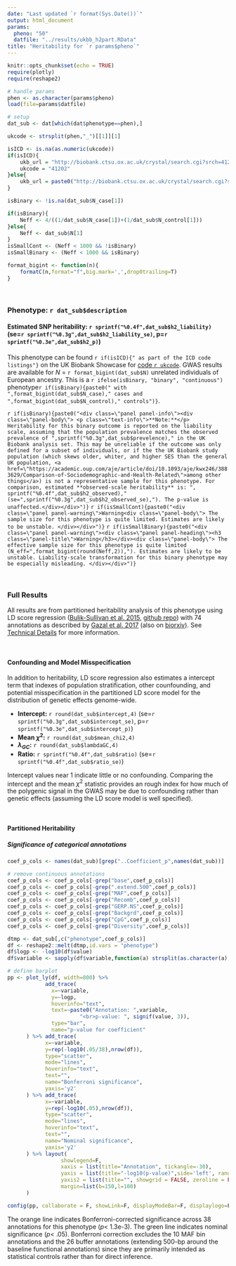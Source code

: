 ```yaml
---
date: "Last updated `r format(Sys.Date())`"
output: html_document
params:
  pheno: "50"
  datfile: "../results/ukbb_h2part.RData"
title: "Heritability for `r params$pheno`"
---
```


```r
knitr::opts_chunk$set(echo = TRUE)
require(plotly)
require(reshape2)

# handle params
phen <- as.character(params$pheno)
load(file=params$datfile)

# setup
dat_sub <- dat[which(dat$phenotype==phen),]

ukcode <- strsplit(phen,"_")[[1]][1]

isICD <- is.na(as.numeric(ukcode))
if(isICD){
	ukb_url = "http://biobank.ctsu.ox.ac.uk/crystal/search.cgi?srch=41202"
	ukcode = "41202"
}else{
	ukb_url = paste0("http://biobank.ctsu.ox.ac.uk/crystal/search.cgi?srch=",ukcode)
}

isBinary <- !is.na(dat_sub$N_case[1])

if(isBinary){
	Neff <- 4/((1/dat_sub$N_case[1])+(1/dat_sub$N_control[1]))
}else{
	Neff <- dat_sub$N[1]
}
isSmallCont <- (Neff < 1000 && !isBinary)
isSmallBinary <- (Neff < 1000 && isBinary)

format_bigint <- function(n){
	formatC(n,format="f",big.mark=',',drop0trailing=T)
}

```
<br>

<div class="panel panel-primary">
<div class="panel-body">
### **Phenotype:** `r dat_sub$description`

#### **Estimated SNP heritability:** `r sprintf("%0.4f",dat_sub$h2_liability)` (se=`r sprintf("%0.3g",dat_sub$h2_liability_se)`, p=`r sprintf("%0.3e",dat_sub$h2_p)`)

This phenotype can be found `r if(isICD){" as part of the ICD code listings"}` on the UK Biobank Showcase for [code `r ukcode`](`r ukb_url`). GWAS results are available for _N_ = `r format_bigint(dat_sub$N)` unrelated individuals of European ancestry. This is a `r ifelse(isBinary, "binary", "continuous")` phenotype`r if(isBinary){paste0(" with ",format_bigint(dat_sub$N_case)," cases and ",format_bigint(dat_sub$N_control)," controls")}`.  

</div>
</div>

`r if(isBinary){paste0("<div class=\"panel panel-info\"><div class=\"panel-body\"> <p class=\"text-info\">**Note:**</p> Heritability for this binary outcome is reported on the liability scale, assuming that the population prevalence matches the observed prevalence of ",sprintf("%0.3g",dat_sub$prevelence)," in the UK Biobank analysis set. This may be unreliable if the outcome was only defined for a subset of individuals, or if the the UK Biobank study population (which skews older, whiter, and higher SES than the general UK population, <a href=\"https://academic.oup.com/aje/article/doi/10.1093/aje/kwx246/3883629/Comparison-of-Sociodemographic-and-Health-Related\">among other things</a>) is not a representative sample for this phenotype. For comparison, estimated **observed-scale heritability** is: ", sprintf("%0.4f",dat_sub$h2_observed)," (se=",sprintf("%0.3g",dat_sub$h2_observed_se),"). The p-value is unaffected.</div></div>")}`
`r if(isSmallCont){paste0("<div class=\"panel panel-warning\">Warning<div class=\"panel-body\"> The sample size for this phenotype is quite limited. Estimates are likely to be unstable. </div></div>")}`
`r if(isSmallBinary){paste0("<div class=\"panel panel-warning\"><div class=\"panel panel-heading\"><h3 class=\"panel-title\">Warning</h3></div><div class=\"panel-body\"> The effective sample size for this phenotype is quite limited (N_eff=",format_bigint(round(Neff,2)),"). Estimates are likely to be unstable. Liability-scale transformation for this binary phenotype may be especially misleading. </div></div>")}`

<br>

### Full Results

All results are from partitioned heritability analysis of this phenotype using LD score regression ([Bulik-Sullivan et al. 2015](https://www.ncbi.nlm.nih.gov/pmc/articles/PMC4495769/), [github repo](https://github.com/bulik/ldsc)) with 74 annotations as described by [Gazal et al. 2017](http://www.nature.com/ng/journal/vaop/ncurrent/full/ng.3954.html) (also on [biorxiv](http://www.biorxiv.org/content/early/2017/04/03/082024)). See [Technical Details](`details.html`) for more information.

<br>

#### Confounding and Model Misspecification

In addition to heritability, LD score regression also estimates a intercept term that indexes of population stratification, other counfounding, and potential misspecification in the partitioned LD score model for the distribution of genetic effects genome-wide. 

* **Intercept:** `r round(dat_sub$intercept,4)` (se=`r sprintf("%0.3g",dat_sub$intercept_se)`, p=`r sprintf("%0.3e",dat_sub$intercept_p)`)
* **Mean $\chi^2$:** `r round(dat_sub$mean_chi2,4)`
* **$\lambda_{GC}$:** `r round(dat_sub$lambdaGC,4)`
* **Ratio:** `r sprintf("%0.4f",dat_sub$ratio)` (se=`r sprintf("%0.4f",dat_sub$ratio_se)`)

Intercept values near 1 indicate little or no confounding. Comparing the intercept and the mean $\chi^2$ statistic provides an rough index for how much of the polygenic signal in the GWAS may be due to confounding rather than genetic effects (assuming the LD score model is well specified).

<br>

#### Partitioned Heritability

##### Significance of categorical annotations

```r
coef_p_cols <- names(dat_sub)[grep("..Coefficient_p",names(dat_sub))]

# remove continuous annotations
coef_p_cols <- coef_p_cols[-grep("base",coef_p_cols)]
coef_p_cols <- coef_p_cols[-grep(".extend.500",coef_p_cols)]
coef_p_cols <- coef_p_cols[-grep("MAF",coef_p_cols)]
coef_p_cols <- coef_p_cols[-grep("Recomb",coef_p_cols)]
coef_p_cols <- coef_p_cols[-grep("GERP.NS",coef_p_cols)]
coef_p_cols <- coef_p_cols[-grep("Backgrd",coef_p_cols)]
coef_p_cols <- coef_p_cols[-grep("CpG",coef_p_cols)]
coef_p_cols <- coef_p_cols[-grep("Diversity",coef_p_cols)]

dtmp <- dat_sub[,c("phenotype",coef_p_cols)]
df <- reshape2::melt(dtmp,id.vars = "phenotype")
df$logp <- -log10(df$value)
df$variable <- sapply(df$variable,function(a) strsplit(as.character(a), split="\\.\\.")[[1]][1])

# define barplot
pp <- plot_ly(df, width=800) %>%
			add_trace(
			  x=~variable,
			  y=~logp,
			  hoverinfo="text",
			  text=~paste0("Annotation: ",variable,
			  		   "<br>p-value: ", signif(value, 3)),
			  type="bar",
			  name="p-value for coefficient"
	  ) %>% add_trace(
	  		x=~variable, 
	  		y=rep(-log10(.05/38),nrow(df)), 
	  		type="scatter",
	  		mode="lines",
	  		hoverinfo="text",
			text="",
	  		name="Bonferroni significance",
	  		yaxis='y2'
	  ) %>% add_trace(
	  		x=~variable, 
	  		y=rep(-log10(.05),nrow(df)), 
	  		type="scatter",
	  		mode="lines",
	  		hoverinfo="text",
			text="",
	  		name="Nominal significance",
	  		yaxis='y2'
	  ) %>% layout(
	  			 showlegend=F,
	  			 xaxis = list(title="Annotation", tickangle=-30),
	  			 yaxis = list(title="-log10(p-value)",side='left', range=c(0,max(df$logp))),
	  			 yaxis2 = list(title="", showgrid = FALSE, zeroline = FALSE, overlaying='y', side='right', range=c(0,max(df$logp)),showticklabels=F),
	  			 margin=list(b=150,l=100)
	  ) 

config(pp, collaborate = F, showLink=F, displayModeBar=F, displaylogo=F, sendData=F)

```

The orange line indicates Bonferroni-corrected significance across 38 annotations for this phenotype ($p <$ 1.3e-3). The green line indicates nominal significance ($p <$ .05). Bonferroni correction excludes the 10 MAF bin annotations and the 26 buffer annotations (extending 500-bp around the baseline functional annotations) since they are primarily intended as statistical controls rather than for direct inference.
